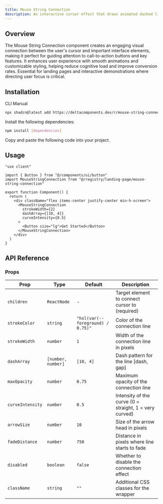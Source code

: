 ```yaml
---
title: Mouse String Connection
description: An interactive cursor effect that draws animated dashed lines with arrows from the mouse to target elements, perfect for guiding user attention.
---
```


<ComponentPreview name="mouse-string-connection-demo" />

## Overview

The Mouse String Connection component creates an engaging visual connection between the user's cursor and important interface elements, making it perfect for guiding attention to call-to-action buttons and key features. It enhances user experience with smooth animations and customizable styling, helping reduce cognitive load and improve conversion rates. Essential for landing pages and interactive demonstrations where directing user focus is critical.

## Installation

<Tabs defaultValue="cli">

<TabsList>
  <TabsTrigger value="cli">CLI</TabsTrigger>
  <TabsTrigger value="manual">Manual</TabsTrigger>
</TabsList>

<TabsContent value="cli">

```bash
npx shadcn@latest add https://deltacomponents.dev/r/mouse-string-connection.json
```

</TabsContent>

<TabsContent value="manual">

<Steps>

<Step>Install the following dependencies:</Step>

```bash
npm install [dependencies]
```

<Step>Copy and paste the following code into your project.</Step>

<ComponentSource name="mouse-string-connection" />

</Steps>

</TabsContent>

</Tabs>

## Usage

```tsx
"use client"

import { Button } from "@/components/ui/button"
import MouseStringConnection from "@/registry/landing-page/mouse-string-connection"

export function Component() {
  return (
    <div className="flex items-center justify-center min-h-screen">
      <MouseStringConnection
        strokeWidth={2}
        dashArray={[10, 4]}
        curveIntensity={0.5}
      >
        <Button size="lg">Get Started</Button>
      </MouseStringConnection>
    </div>
  )
}
```

## API Reference

### Props

<div className="overflow-x-auto">

| Prop             | Type               | Default                           | Description                                            |
| ---------------- | ------------------ | --------------------------------- | ------------------------------------------------------ |
| `children`       | `ReactNode`        | -                                 | Target element to connect cursor to (required)         |
| `strokeColor`    | `string`           | `"hsl(var(--foreground) / 0.75)"` | Color of the connection line                           |
| `strokeWidth`    | `number`           | `1`                               | Width of the connection line in pixels                 |
| `dashArray`      | `[number, number]` | `[10, 4]`                         | Dash pattern for the line [dash, gap]                  |
| `maxOpacity`     | `number`           | `0.75`                            | Maximum opacity of the connection line                 |
| `curveIntensity` | `number`           | `0.5`                             | Intensity of the curve (0 = straight, 1 = very curved) |
| `arrowSize`      | `number`           | `10`                              | Size of the arrow head in pixels                       |
| `fadeDistance`   | `number`           | `750`                             | Distance in pixels where line starts to fade           |
| `disabled`       | `boolean`          | `false`                           | Whether to disable the connection effect               |
| `className`      | `string`           | `""`                              | Additional CSS classes for the wrapper                 |

</div>
